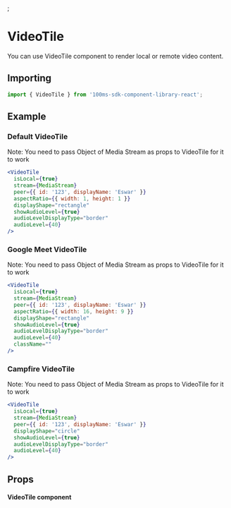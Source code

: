 <Meta title="Design System|CreditCard" component={VideoTile} />;

# VideoTile

You can use VideoTile component to render local or remote video content.

## Importing

```javascript
import { VideoTile } from '100ms-sdk-component-library-react';
```

## Example

### Default VideoTile

<Canvas>
  <DefaultVideoTile
    isLocal={true}
    videoSource="camera"
    peer={{ id: '123', displayName: 'Eswar' }}
    aspectRatio={{ width: 1, height: 1 }}
    displayShape="rectangle"
    showAudioLevel={true}
    audioLevelDisplayType="border"
    audioLevel={40}
    className="shadow-lg rounded-lg"
  />
</Canvas>

Note: You need to pass Object of Media Stream as props to VideoTile for it to work

```jsx
<VideoTile
  isLocal={true}
  stream={MediaStream}
  peer={{ id: '123', displayName: 'Eswar' }}
  aspectRatio={{ width: 1, height: 1 }}
  displayShape="rectangle"
  showAudioLevel={true}
  audioLevelDisplayType="border"
  audioLevel={40}
/>
```

### Google Meet VideoTile

<Canvas>
  <DefaultVideoTile
    isLocal={true}
    videoSource="camera"
    peer={{ id: '123', displayName: 'Eswar' }}
    aspectRatio={{ width: 16, height: 9 }}
    displayShape="rectangle"
    showAudioLevel={true}
    audioLevelDisplayType="border"
    audioLevel={40}
    className=""
  />
</Canvas>

Note: You need to pass Object of Media Stream as props to VideoTile for it to work

```jsx
<VideoTile
  isLocal={true}
  stream={MediaStream}
  peer={{ id: '123', displayName: 'Eswar' }}
  aspectRatio={{ width: 16, height: 9 }}
  displayShape="rectangle"
  showAudioLevel={true}
  audioLevelDisplayType="border"
  audioLevel={40}
  className=""
/>
```

### Campfire VideoTile

<Canvas>
  <DefaultVideoTile
    isLocal={true}
    videoSource="camera"
    peer={{ id: '123', displayName: 'Eswar' }}
    displayShape="circle"
    showAudioLevel={true}
    audioLevelDisplayType="border"
    audioLevel={40}
  />
</Canvas>

Note: You need to pass Object of Media Stream as props to VideoTile for it to work

```jsx
<VideoTile
  isLocal={true}
  stream={MediaStream}
  peer={{ id: '123', displayName: 'Eswar' }}
  displayShape="circle"
  showAudioLevel={true}
  audioLevelDisplayType="border"
  audioLevel={40}
/>
```

## Props

#### VideoTile component

<Props of={VideoTile} />
